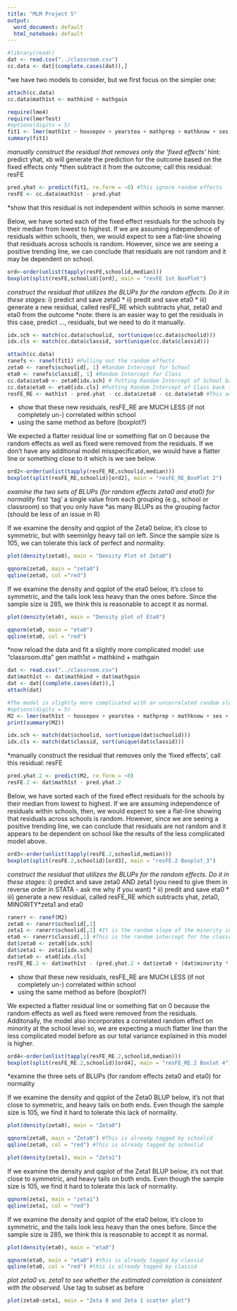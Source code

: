 ```yaml
---
title: "MLM Project 5"
output:
  word_document: default
  html_notebook: default
---
```


```r
#library(readr)
dat <- read.csv("../classroom.csv")
cc.data <- dat[(complete.cases(dat)),]
```

*we have two models to consider, but we first focus on the simpler one:
```r
attach(cc.data)
cc.data$math1st <- mathkind + mathgain
```

```r
require(lme4)
require(lmerTest)
#options(digits = 5)
fit1 <- lmer(math1st ~ housepov + yearstea + mathprep + mathknow + ses + sex + minority + (1|schoolid/classid), data=cc.data)
summary(fit1)
```

*manually construct the residual that removes only the 'fixed effects'
*hint: predict yhat, xb will generate the prediction for the outcome based on the fixed effects only
*then subtract it from the outcome; call this residual: resFE
```r
pred.yhat <- predict(fit1, re.form = ~0) #This ignore random effects
resFE <- cc.data$math1st - pred.yhat 
```

*show that this residual is not independent within schools in some manner.

Below, we have sorted each of the fixed effect residuals for the schools by their median from lowest to highest. If we are assuming independence of residuals within schools, then, we would expect to see a flat-line showing that residuals across schools is random. However, since we are seeing a positive trending line, we can conclude that residuals are not random and it may be dependent on school.
```r
ord<-order(unlist(tapply(resFE,schoolid,median)))
boxplot(split(resFE,schoolid)[ord], main = "resFE 1st BoxPlot")
```


*construct the residual that utilizes the BLUPs for the random effects.  Do it in these stages:
* i) predict and save zeta0 
* ii) predit and save eta0
* iii) generate a new residual, called resFE_RE which subtracts yhat, zeta0 and eta0 from the outcome
*note: there is an easier way to get the residuals in this case, predict ..., residuals, but we need to do it manually.

```r
idx.sch <- match(cc.data$schoolid, sort(unique(cc.data$schoolid)))
idx.cls <- match(cc.data$classid, sort(unique(cc.data$classid))) 
```

```r
attach(cc.data)
ranefs <- ranef(fit1) #Pulling out the random effects
zeta0 <- ranefs$schoolid[, 1] #Random Intercept for School
eta0 <- ranefs$classid[, 1] #Random Intercept for Class
cc.data$zeta0 <- zeta0[idx.sch] # Putting Random Intercept of School back into the data set
cc.data$eta0 <- eta0[idx.cls] #Putting Random Intercept of Class back into the data set
resFE_RE <- math1st - pred.yhat - cc.data$zeta0 - cc.data$eta0 #This accounts for removing both fixed and random effects and the random effects are removed manually. Therefore, residuals should be less dependent than the previous one. Thus, we expect to see a flatter line.
```


* show that these new residuals, resFE_RE are MUCH LESS (if not completely un-) correlated within school 
* using the same method as before (boxplot?)

We expected a flatter residual line or something flat on 0 because the random effects as well as fixed were removed from the residuals.
If we don't have any additional model misspecification, we would have a flatter line or something close to it which is we see below.
```r
ord2<-order(unlist(tapply(resFE_RE,schoolid,median)))
boxplot(split(resFE_RE,schoolid)[ord2], main = "resFE_RE_BoxPlot 2")
```

*examine the two sets of BLUPs (for random effects zeta0 and eta0) for normality
*first 'tag' a single value from each grouping (e.g., school or classroom) so that you only have 
*as many BLUPs as the grouping factor (should be less of an issue in R)


If we examine the density and qqplot of the Zeta0 below, it's close to symmetric, but with seeminlgy heavy tail on left. 
Since the sample size is 105, we can tolerate this lack of perfect and normality.
```r
plot(density(zeta0), main = "Density Plot of Zeta0")
```
```r
qqnorm(zeta0, main = "zeta0")
qqline(zeta0, col ="red")
```


If we examine the density and qqplot of the eta0 below, it's close to symmetric, and the tails look less heavy than the ones before.
Since the sample size is 285, we think this is reasonable to accept it as normal.
```r
plot(density(eta0), main = "Density plot of Eta0")
```



```r
qqnorm(eta0, main = "eta0")
qqline(eta0, col = "red")
```

*now reload the data and fit a slightly more complicated model:
use "classroom.dta"
gen math1st = mathkind + mathgain


```r
dat <- read.csv("../classroom.csv")
dat$math1st <- dat$mathkind + dat$mathgain
dat <- dat[(complete.cases(dat)),]
attach(dat)
```



```r
#The model is slightly more complicated with an uncorrelated random slope school level variability of minority.
#options(digits = 5)
M2 <- lmer(math1st ~ housepov + yearstea + mathprep + mathknow + ses + sex+ minority+ (minority|schoolid) + (1|classid))
print(summary(M2))
```

```r
idx.sch <- match(dat$schoolid, sort(unique(dat$schoolid)))
idx.cls <- match(dat$classid, sort(unique(dat$classid))) 
```

*manually construct the residual that removes only the 'fixed effects', call this residual: resFE

```r
pred.yhat.2 <- predict(M2, re.form = ~0)
resFE.2 <- dat$math1st - pred.yhat.2 
```


Below, we have sorted each of the fixed effect residuals for the schools by their median from lowest to highest. If we are assuming independence of residuals within schools, then, we would expect to see a flat-line showing that residuals across schools is random. However, since we are seeing a positive trending line, we can conclude that residuals are not random and it appears to be dependent on school like the results of the less complicated model above.

```r
ord3<-order(unlist(tapply(resFE.2,schoolid,median)))
boxplot(split(resFE.2,schoolid)[ord3], main = "resFE.2 Boxplot_3")
```

*construct the residual that utilizes the BLUPs for the random effects.  Do it in these stages:
* i) predict and save zeta0 AND zeta1 (you need to give them in reverse order in STATA - ask me why if you want)
* ii) predit and save eta0
* iii) generate a new residual, called resFE_RE which subtracts yhat, zeta0, MINORITY*zeta1 and eta0 

```r
ranerr <- ranef(M2)
zeta0 <- ranerr$schoolid[,1]
zeta1 <- ranerr$schoolid[,2] #It is the random slope of the minority intercept
eta0 <- ranerr$classid[,1] #This is the random intercept for the classroom level.
dat$zeta0 <- zeta0[idx.sch]
dat$zeta1 <- zeta1[idx.sch]
dat$eta0 <- eta0[idx.cls]
resFE_RE.2 <- dat$math1st - (pred.yhat.2 + dat$zeta0 + (dat$minority * dat$zeta1) + dat$eta0)#This accounts for removing both fixed and random effects and the random effects are removed manually. Therefore, residuals should be less dependent than the previous one. Thus, we expect to see a flatter line.
```



* show that these new residuals, resFE_RE are MUCH LESS (if not completely un-) correlated within school 
* using the same method as before (boxplot?)


We expected a flatter residual line or something flat on 0 because the random effects as well as fixed were removed from the residuals. Additonally, the model also incorporates a correlated random effect on minority at the school level so, we are expecting a much flatter line than the less complicated model before as our total variance explained in this model is higher. 

```r
ord4<-order(unlist(tapply(resFE_RE.2,schoolid,median)))
boxplot(split(resFE_RE.2,schoolid)[ord4], main = "resFE_RE.2 Boxlot 4")
```

*examine the three sets of BLUPs (for random effects zeta0 and eta0) for normality

If we examine the density and qqplot of the Zeta0 BLUP below, it's not that close to symmetric, and heavy tails on both ends. 
Even though the sample size is 105, we find it hard to tolerate this lack of normality.
```r
plot(density(zeta0), main = "Zeta0")
```

```r
qqnorm(zeta0, main = "Zeta0") #This is already tagged by schoolid
qqline(zeta0, col = "red") #This is already tagged by schoolid
```



```r
plot(density(zeta1), main = "Zeta1")
```


If we examine the density and qqplot of the Zeta1 BLUP below, it's not that close to symmetric, and heavy tails on both ends. 
Even though the sample size is 105, we find it hard to tolerate this lack of normality.
```r
qqnorm(zeta1, main = "zeta1") 
qqline(zeta1, col = "red") 
```

If we examine the density and qqplot of the eta0 below, it's close to symmetric, and the tails look less heavy than the ones before.
Since the sample size is 285, we think this is reasonable to accept it as normal.
```r
plot(density(eta0), main = "eta0")
```


```r
qqnorm(eta0, main = "eta0") #this is already tagged by classid
qqline(eta0, col = "red") #this is already tagged by classid
```


*plot zeta0 vs. zeta1 to see whether the estimated correlation is consistent with the observed. 
*Use tag to subset as before

```r
plot(zeta0~zeta1, main = "Zeta 0 and Zeta 1 scatter plot")
```




